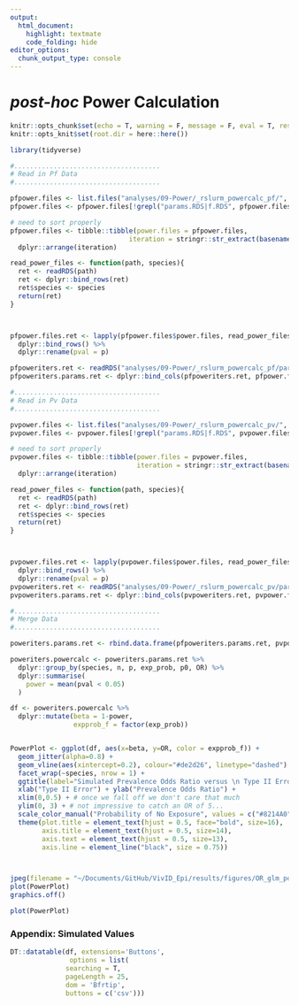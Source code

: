 ```yaml
---
output: 
  html_document:
    highlight: textmate
    code_folding: hide
editor_options: 
  chunk_output_type: console
---
```


# _post-hoc_ Power Calculation
```r
knitr::opts_chunk$set(echo = T, warning = F, message = F, eval = T, results = 'hide')
knitr::opts_knit$set(root.dir = here::here())
```

```r
library(tidyverse)
```


```r
#.....................................
# Read in Pf Data
#.....................................

pfpower.files <- list.files("analyses/09-Power/_rslurm_powercalc_pf/", pattern = ".RDS", full.names = T)
pfpower.files <- pfpower.files[!grepl("params.RDS|f.RDS", pfpower.files)]

# need to sort properly
pfpower.files <- tibble::tibble(power.files = pfpower.files, 
                              iteration = stringr::str_extract(basename(pfpower.files), "[0-9]+")) %>% dplyr::mutate(iteration = as.numeric(iteration)) %>% 
  dplyr::arrange(iteration)

read_power_files <- function(path, species){
  ret <- readRDS(path)
  ret <- dplyr::bind_rows(ret)
  ret$species <- species
  return(ret)
}



pfpower.files.ret <- lapply(pfpower.files$power.files, read_power_files, species = "Pf") %>% 
  dplyr::bind_rows() %>% 
  dplyr::rename(pval = p)

pfpoweriters.ret <- readRDS("analyses/09-Power/_rslurm_powercalc_pf/params.RDS") 
pfpoweriters.params.ret <- dplyr::bind_cols(pfpoweriters.ret, pfpower.files.ret)


```

```r
#.....................................
# Read in Pv Data
#.....................................

pvpower.files <- list.files("analyses/09-Power/_rslurm_powercalc_pv/", pattern = ".RDS", full.names = T)
pvpower.files <- pvpower.files[!grepl("params.RDS|f.RDS", pvpower.files)]

# need to sort properly
pvpower.files <- tibble::tibble(power.files = pvpower.files, 
                                iteration = stringr::str_extract(basename(pvpower.files), "[0-9]+")) %>% dplyr::mutate(iteration = as.numeric(iteration)) %>% 
  dplyr::arrange(iteration)

read_power_files <- function(path, species){
  ret <- readRDS(path)
  ret <- dplyr::bind_rows(ret)
  ret$species <- species
  return(ret)
}



pvpower.files.ret <- lapply(pvpower.files$power.files, read_power_files, species = "Pv") %>% 
  dplyr::bind_rows() %>% 
  dplyr::rename(pval = p)
pvpoweriters.ret <- readRDS("analyses/09-Power/_rslurm_powercalc_pv/params.RDS") 
pvpoweriters.params.ret <- dplyr::bind_cols(pvpoweriters.ret, pvpower.files.ret)

```

```r
#.....................................
# Merge Data
#.....................................

poweriters.params.ret <- rbind.data.frame(pfpoweriters.params.ret, pvpoweriters.params.ret)

```


```r

poweriters.powercalc <- poweriters.params.ret %>% 
  dplyr::group_by(species, n, p, exp_prob, p0, OR) %>% 
  dplyr::summarise(
    power = mean(pval < 0.05)
  )

df <- poweriters.powercalc %>%
  dplyr::mutate(beta = 1-power,
                expprob_f = factor(exp_prob))


PowerPlot <- ggplot(df, aes(x=beta, y=OR, color = expprob_f)) +
  geom_jitter(alpha=0.8) +
  geom_vline(aes(xintercept=0.2), colour="#de2d26", linetype="dashed") +
  facet_wrap(~species, nrow = 1) +
  ggtitle(label="Simulated Prevalence Odds Ratio versus \n Type II Error (Complement of Power)") +
  xlab("Type II Error") + ylab("Prevalence Odds Ratio") +
  xlim(0,0.5) + # once we fall off we don't care that much
  ylim(0, 3) + # not impressive to catch an OR of 5...
  scale_color_manual("Probability of No Exposure", values = c("#8214A0", "#005AC8", "#006E82")) +
  theme(plot.title = element_text(hjust = 0.5, face="bold", size=16),
        axis.title = element_text(hjust = 0.5, size=14),
        axis.text = element_text(hjust = 0.5, size=13),
        axis.line = element_line("black", size = 0.75))



jpeg(filename = "~/Documents/GitHub/VivID_Epi/results/figures/OR_glm_posthoc_powercalc.jpg", width = 11, height = 8, res = 250, units = "in")
plot(PowerPlot)
graphics.off()
```

```r

plot(PowerPlot)
```

### Appendix: Simulated Values
```r

DT::datatable(df, extensions='Buttons',
               options = list(
              searching = T,
              pageLength = 25,
              dom = 'Bfrtip', 
              buttons = c('csv')))



```

